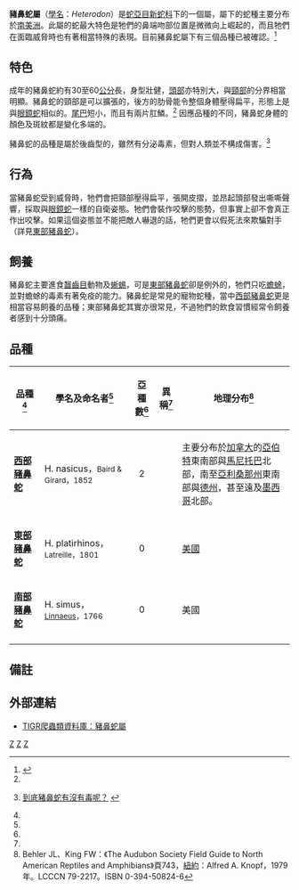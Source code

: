 {{Automatic taxobox
| taxon = Heterodon
| authority = Latreille ''In'' Sonnini & Latreille，1801
| image = Heterodon platirhinosPCCA20060423-3588B.jpg
| image_caption = [[東部豬鼻蛇|東部豬鼻蛇]]（''Heterodon platirhinos''）
| synonyms = * ''Boa''
* ''Coluber''
* ''Natrix''
* ''Oxyrhina''
* ''Pelias''
* ''Scytale''
* ''Scytalus''
* ''Vipera''<ref name="W&W57">Wright AH、Wright AA：《Handbook of Snakes》頁1055，Comstock Publishing Associates，1957年。ISBN 0-8014-0463-0</ref>}}

'''豬鼻蛇屬'''（[[學名|學名]]：''Heterodon''）是[[蛇亞目|蛇亞目]][[新蛇科|新蛇科]]下的一個屬，屬下的蛇種主要分布於[[南美洲|南美洲]]。此屬的蛇最大特色是牠們的鼻端吻部位置是微微向上崛起的，而且牠們在面臨威脅時也有著相當特殊的表現。目前豬鼻蛇屬下有三個品種已被確認。<ref name="ITIS">{{ITIS|ID=174153|taxon=Heterodon|year=2006|date=30 November}}</ref>

==特色==
成年的豬鼻蛇約有30至60[[公分|公分]]長，身型壯健，[[頭部|頭部]]亦特別大，與[[頸部|頸部]]的分界相當明顯。豬鼻蛇的頸部是可以擴張的，後方的肋骨能令整個身體壓得扁平，形態上是與[[眼鏡蛇|眼鏡蛇]]相似的。[[尾巴|尾巴]]短小，而且有兩片肛鱗。<ref name="W&W57"/> 因應品種的不同，豬鼻蛇身體的顏色及斑紋都是變化多端的。

豬鼻蛇的品種是屬於後齒型的，雖然有分泌毒素，但對人類並不構成傷害。<ref name="">{{en}}[http://www.hognose.com/pages/venomous.htm 到底豬鼻蛇有沒有毒呢？] {{Wayback|url=http://www.hognose.com/pages/venomous.htm |date=20061107134605 }}</ref>

==行為==
當豬鼻蛇受到威脅時，牠們會把頸部壓得扁平，張開皮摺，並昂起頭部發出嘶嘶聲響，採取與[[眼鏡蛇|眼鏡蛇]]一樣的自衛姿態。牠們會裝作咬擊的態勢，但事實上卻不會真正作出咬擊。如果這個姿態並不能把敵人嚇退的話，牠們更會以假死法來欺騙對手（詳見[[東部豬鼻蛇|東部豬鼻蛇]]）。

==飼養==
豬鼻蛇主要進食[[齧齒目|齧齒目]]動物及[[蜥蜴|蜥蜴]]，可是[[東部豬鼻蛇|東部豬鼻蛇]]卻是例外的，牠們只吃[[蟾蜍|蟾蜍]]，並對蟾蜍的毒素有著免疫的能力。豬鼻蛇是常見的寵物蛇種，當中[[西部豬鼻蛇|西部豬鼻蛇]]更是相當容易飼養的品種；東部豬鼻蛇其實亦很常見，不過牠們的飲食習慣經常令飼養者感到十分頭痛。

==品種==
{|cellspacing=0 cellpadding=2 border=1 style="border-collapse: collapse;"
!bgcolor="#f0f0f0"|品種<ref name="ITIS"/>
!bgcolor="#f0f0f0"|學名及命名者<ref name="ITIS"/>
!bgcolor="#f0f0f0"|亞種數<ref name="ITIS"/>
!bgcolor="#f0f0f0"|異稱<ref name="ITIS"/>
!bgcolor="#f0f0f0"|地理分布<ref name="B&K79">Behler JL、King FW：《The Audubon Society Field Guide to North American Reptiles and Amphibians》頁743，[[紐約|紐約]]：Alfred A. Knopf，1979年。LCCCN 79-2217。ISBN 0-394-50824-6</ref>
|-
|'''[[西部豬鼻蛇|西部豬鼻蛇]]'''
|H. nasicus，<small>Baird & Girard，1852</samll>
|align="center"|2
|
|style="width:40%"|主要分布於[[加拿大|加拿大]]的[[亞伯特|亞伯特]]東南部與[[馬尼托巴|馬尼托巴]]北部，南至[[亞利桑那州|亞利桑那州]]東南部與[[德克薩斯州|德州]]，甚至遠及[[墨西哥|墨西哥]]北部。
|-
|'''[[東部豬鼻蛇|東部豬鼻蛇]]'''
|H. platirhinos，<small>Latreille，1801</small>
|align="center"|0
|
|[[美國|美國]]
|-
|'''[[南部豬鼻蛇|南部豬鼻蛇]]'''
|H. simus，<small>[[卡爾·林奈|Linnaeus]]，1766</small>
|align="center"|0
|
|美國
|-
|}

==備註==
{{reflist}}

==外部連結==
*{{en}}[http://reptile-database.reptarium.cz/search.php?&genus=Heterodon&submit=Search TIGR爬蟲類資料庫：豬鼻蛇屬]

{{Taxonbar}}
[[Category:新蛇科|Z]]
[[Category:猪鼻蛇属|Z]]
[[Category:1801年描述的分类群|Z]]